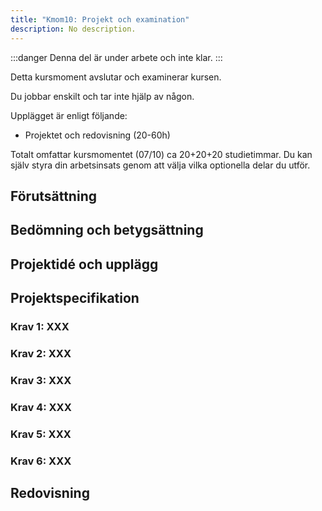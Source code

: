 ```yaml
---
title: "Kmom10: Projekt och examination" 
description: No description.
---
```


:::danger
Denna del är under arbete och inte klar.
:::

Detta kursmoment avslutar och examinerar kursen.

Du jobbar enskilt och tar inte hjälp av någon.

Upplägget är enligt följande:

* Projektet och redovisning (20-60h)

Totalt omfattar kursmomentet (07/10) ca 20+20+20 studietimmar. Du kan själv styra din arbetsinsats genom att välja vilka optionella delar du utför.



## Förutsättning

## Bedömning och betygsättning

## Projektidé och upplägg

## Projektspecifikation

### Krav 1: XXX
### Krav 2: XXX
### Krav 3: XXX
### Krav 4: XXX
### Krav 5: XXX
### Krav 6: XXX

## Redovisning
